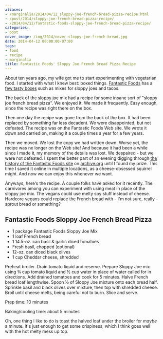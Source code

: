 ```yaml
---
aliases:
- /marginalia/2014/04/12_sloppy-joe-french-bread-pizza-recipe.html
- /post/2014/sloppy-joe-french-bread-pizza-recipe/
- /2014/04/12/fantastic-foods-sloppy-joe-french-bread-pizza-recipe/
categories:
- post
cover_image: /img/2014/cover-sloppy-joe-french-bread.jpg
date: 2014-04-12 00:00:00-07:00
tags:
- food
- recipe
- marginalia
title: Fantastic Foods' Sloppy Joe French Bread Pizza Recipe
---
```


[Fantastic Foods]: http://www.fantasticfoods.com/
[few tasty boxes]: http://www.fantasticfoods.com/content/products

About ten years ago, my wife got me to start experimenting with vegetarian food. I started with what I knew best: boxed things. [Fantastic Foods][] has a [few tasty boxes][] such as mixes for sloppy joes and tacos.

The back of the sloppy joe mix had a recipe for some insane sort of "sloppy joe french bread pizza". We enjoyed it. We made it frequently. Easy enough, since the recipe was right there on the box.

Then one day the recipe was gone from the back of the box. It had been replaced by something far less decadent. We were disappointed, but not defeated. The recipe was on the Fantastic Foods Web site. We wrote it down and carried on, making it a couple times a year for a few years.

Then we moved. We lost the copy we had written down. Worse yet, the recipe was no longer on the Web site! And because it had been a while since I made it, my memory of the details was lost. We despaired - but we were not defeated. I spent the better part of an evening digging through [the history of the Fantastic Foods site](https://web.archive.org/web/*/http://fantasticfoods.com) on [archive.org](https://archive.org/) until I found my prize. This time I saved it online in multiple locations, as a cheese-obsessed squirrel might. And now we can enjoy this whenever we want.

Anyways, here's the recipe. A couple folks have asked for it recently. The carnivores among you can experiment with using meat in place of the sloppy joe mix. The vegans could use melty soy stuff instead of cheese. Hardcore vegans could replace the French bread with - I'm not sure, really - sprout bread or something?



## Fantastic Foods Sloppy Joe French Bread Pizza

<Quote>

- 1 package Fantastic Foods Sloppy Joe Mix
- 1 loaf French bread
- 1 14.5-oz. can basil & garlic diced tomatoes
- Fresh basil, chopped (optional)
- 12-oz. can diced black olives
- 1 cup Cheddar cheese, shredded
 
Preheat broiler. Drain tomato liquid and reserve. Prepare Sloppy Joe mix using ¾ cup tomato liquid and ½ cup water in place of water called for in directions. Add drained tomatoes and cook for 5 minutes. Halve French bread loaf lengthwise. Spoon ½ of Sloppy Joe mixture onto each bread half. Sprinkle basil and black olives over mixture, then top with shredded cheese. Broil until cheese melts, being careful not to burn. Slice and serve.

Prep time: 10 minutes

Baking/cooling time: about 5 minutes

</Quote>

Oh, one thing I like to do is toast the halved loaf under the broiler for _maybe_ a minute. It's just enough to get some crispiness, which I think goes well with the hot melty mess up top.
